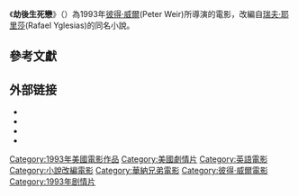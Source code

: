 {{noteTA
|T=zh-tw:劫後生死戀; zh-hk:逃出生死關; zh-cn:空难遗梦;
|G1=Show
|1=zh-tw:劫後生死戀; zh-hk:逃出生死關; zh-cn:空难遗梦;}}
{{Infobox Film 
| name = 劫後生死戀
| original_name = {{lang|en|''Fearless''}}
| tw_name = 劫後生死戀
| hk_name = 逃出生死關
| cn_name = 空难遗梦
| image = Fearless-1993 poster.jpg
| caption = 英文版電影海報
| director = [[彼得·威爾|彼得·威爾]](Peter Weir)
| producer = 
| writer = [[瑞夫·耶里莎|瑞夫·耶里莎]](Rafael Yglesias)<br>原著小說作者
| starring = [[傑夫·布里吉|傑夫·布里吉]](Jeff Bridges)<br />[[伊莎貝拉·羅塞里尼|伊莎貝拉·羅塞里尼]]<br />[[蘿西·培瑞茲|蘿西·培瑞茲]]<br />[[湯姆·哈斯|湯姆·哈斯]](Tom Hulce)<br />[[班尼西歐·迪·特洛|班尼西歐·迪·特洛]](Benicio del Toro)<br />[[約翰·托特羅|約翰·托特羅]](John Turturro)
| music = [[莫里斯·賈爾|莫里斯·賈爾]](Maurice Jarre)
| cinematography = [[艾倫·達維歐|艾倫·達維歐]](Allen Daviau)
| editing = [[李·史密斯_(剪接員)|李·史密斯 (剪接員)]](Lee Smith)
| distributor = [[華納兄弟|華納兄弟]] 
| released = 1993年10月15日
| runtime = 122 分鐘
| country = [[美國|美國]]
| language = [[英語|英語]]
| budget = 
| gross = $6,995,302美元
| imdb_id = 0106881
}}
《'''劫後生死戀'''》（{{lang-en|''Fearless''}}）為1993年[[彼得·威爾|彼得·威爾]](Peter Weir)所導演的電影，改編自[[瑞夫·耶里莎|瑞夫·耶里莎]](Rafael Yglesias)的同名小說。

==參考文獻==
<div class="references-small">
<references />
</div>

==外部链接==
*{{imdb title|0106881|劫後生死戀}}
*{{tcmdb title|18371|劫後生死戀}}
*{{rotten-tomatoes|1046151-fearless|劫後生死戀}}
*{{mojo title|fearless|劫後生死戀}}

{{彼得·威爾}}
{{DEFAULTSORT:Fearless}}
{{American film-stub}}

[[Category:1993年美國電影作品|Category:1993年美國電影作品]]
[[Category:美國劇情片|Category:美國劇情片]]
[[Category:英語電影|Category:英語電影]]
[[Category:小說改編電影|Category:小說改編電影]]
[[Category:華納兄弟電影|Category:華納兄弟電影]]
[[Category:彼得·威爾電影|Category:彼得·威爾電影]]
[[Category:1993年剧情片|Category:1993年剧情片]]